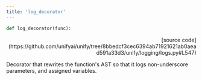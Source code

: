 ```yaml
---
title: 'log_decorator'
---
```


```python
def log_decorator(func):
```

<p align="right">[source code](https://github.com/unifyai/unify/tree/8bbedcf3cec6394ab71921621ab0aead591a33d3/unify/logging/logs.py#L547)</p>

Decorator that rewrites the function's AST so that it logs non-underscore
parameters, and assigned variables.